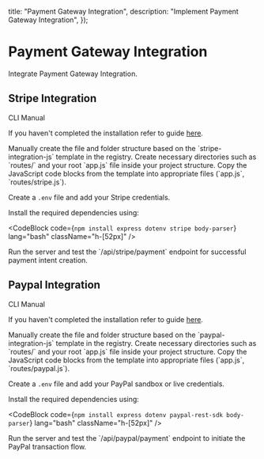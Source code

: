 

  title: "Payment Gateway Integration",
  description: "Implement Payment Gateway Integration",
});

# Payment Gateway Integration

Integrate Payment Gateway Integration.

## Stripe Integration

<Tabs defaultValue="cli">

<TabsList>
  <TabsTrigger value="cli">CLI</TabsTrigger>
  <TabsTrigger value="manual">Manual</TabsTrigger>
</TabsList>

<TabsContent value="cli">

<InstallationCli value="add stripe-integration" />

</TabsContent>

<TabsContent value="manual">

<Steps>

<Step>If you haven't completed the installation refer to guide [here](/docs/installation).</Step>

<Step>
  Manually create the file and folder structure based on the `stripe-integration-js` template in the
  registry.
</Step>

<Step>
  Create necessary directories such as `routes/` and your root `app.js` file inside your project
  structure.
</Step>

<Step>
  Copy the JavaScript code blocks from the template into appropriate files (`app.js`,
  `routes/stripe.js`).
</Step>

<Step>Create a `.env` file and add your Stripe credentials.</Step>

<Step>Install the required dependencies using:</Step>

<CodeBlock
  code={`npm install express dotenv stripe body-parser`}
  lang="bash"
  className="h-[52px]"
/>

<Step>
  Run the server and test the `/api/stripe/payment` endpoint for successful payment intent creation.
</Step>

</Steps>

</TabsContent>

</Tabs>

## Paypal Integration

<Tabs defaultValue="cli">

<TabsList>
  <TabsTrigger value="cli">CLI</TabsTrigger>
  <TabsTrigger value="manual">Manual</TabsTrigger>
</TabsList>

<TabsContent value="cli">

<InstallationCli value="add paypal-integration" />

</TabsContent>

<TabsContent value="manual">

<Steps>

<Step>If you haven't completed the installation refer to guide [here](/docs/installation).</Step>

<Step>
  Manually create the file and folder structure based on the `paypal-integration-js` template in the
  registry.
</Step>

<Step>
  Create necessary directories such as `routes/` and your root `app.js` file inside your project
  structure.
</Step>

<Step>
  Copy the JavaScript code blocks from the template into appropriate files (`app.js`,
  `routes/paypal.js`).
</Step>

<Step>Create a `.env` file and add your PayPal sandbox or live credentials.</Step>

<Step>Install the required dependencies using:</Step>

<CodeBlock
  code={`npm install express dotenv paypal-rest-sdk body-parser`}
  lang="bash"
  className="h-[52px]"
/>

<Step>
  Run the server and test the `/api/paypal/payment` endpoint to initiate the PayPal transaction
  flow.
</Step>

</Steps>

</TabsContent>

</Tabs>

<PrevNextBtn current="payment-gateway" />
